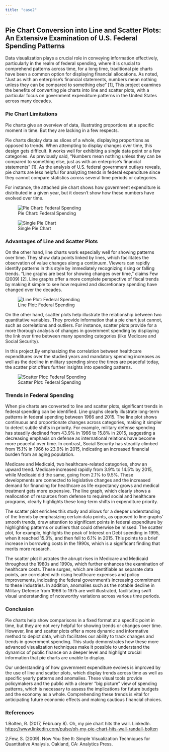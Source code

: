 ---
title: "case2"
---

## Pie Chart Conversion into Line and Scatter Plots: An Extensive Examination of U.S. Federal Spending Patterns

Data visualization plays a crucial role in conveying information effectively, particularly in the realm of federal spending, where it is crucial to comprehend patterns across time, for a long time, traditional pie charts have been a common option for displaying financial allocations. As noted, “Just as with an enterprise’s financial statements, numbers mean nothing unless they can be compared to something else” \[1\], This project examines the benefits of converting pie charts into line and scatter plots, with a particular focus on government expenditure patterns in the United States across many decades.

### Pie Chart Limitations

Pie charts give an overview of data, illustrating proportions at a specific moment in time. But they are lacking in a few respects.

Pie charts display data as slices of a whole, displaying proportions as opposed to trends. When attempting to display changes over time, this design gets difficult. It works well for exhibiting a single data point or a few categories. As previously said, "Numbers mean nothing unless they can be compared to something else, just as with an enterprise's financial statements" \[1\]. As the analysis of U.S. federal government outlays reveals, pie charts are less helpful for analyzing trends in federal expenditure since they cannot compare statistics across several time periods or categories.

For instance, the attached pie chart shows how government expenditure is distributed in a given year, but it doesn't show how these numbers have evolved over time.

![Pie Chart: Federal Spending](PieMPG.jpg)

![Single Pie Chart](Pie1MPG.jpg)

### Advantages of Line and Scatter Plots

On the other hand, line charts work especially well for showing patterns over time. They show data points linked by lines, which facilitates the observation of value changes along a continuum. Viewers can rapidly identify patterns in this style by immediately recognizing rising or falling trends. "Line graphs are best for showing changes over time," claims Few (2009) \[2\]. Line graphs offer a more complete perspective of fiscal trends by making it simple to see how required and discretionary spending have changed over the decades.

![Line Plot: Federal Spending](LineMPG.jpg)

On the other hand, scatter plots help illustrate the relationship between two quantitative variables. They provide information that a pie chart just cannot, such as correlations and outliers. For instance, scatter plots provide for a more thorough analysis of changes in government spending by displaying the link over time between many spending categories (like Medicare and Social Security).

In this project,By emphasizing the correlation between healthcare expenditures over the studied years and mandatory spending increases as well as the decline in military spending since the times are peaceful today, the scatter plot offers further insights into spending patterns.

![Scatter Plot: Federal Spending](ScatterMPG.jpg)

### Trends in Federal Spending

When pie charts are converted to line and scatter plots, significant trends in federal spending can be identified. Line graphs clearly illustrate long-term patterns in federal spending between 1966 and 2015. The line plot shows continuous and proportionate changes across categories, making it simpler to detect subtle shifts in priority. For example, military defense spending has steadily declined from 43.9% in 1966 to 15.8% in 2015, suggesting a decreasing emphasis on defense as international relations have become more peaceful over time. In contrast, Social Security has steadily climbed from 15.1% in 1966 to 23.9% in 2015, indicating an increased financial burden from an aging population.

Medicare and Medicaid, two healthcare-related categories, show an upward trend. Medicare increased rapidly from 3.9% to 14.5% by 2015, while Medicaid did the same, going from 2.1% to 9.5%. These developments are connected to legislative changes and the increased demand for financing for healthcare as life expectancy grows and medical treatment gets more expensive. The line graph, which clearly shows a reallocation of resources from defense to required social and healthcare programs, clearly highlights these long-term shifts in expenditure priority.

The scatter plot enriches this study and allows for a deeper understanding of the trends by emphasizing certain data points, as opposed to line graphs' smooth trends, draw attention to significant points in federal expenditure by highlighting patterns or outliers that could otherwise be missed. The scatter plot, for example, highlights the peak of Interest on Debt spending in 1995, when it reached 15.3%, and then fell to 6.1% in 2015. This points to a brief increase in borrowing costs in the 1990s, which is a significant finding that merits more research.

The scatter plot illustrates the abrupt rises in Medicare and Medicaid throughout the 1980s and 1990s, which further enhances the examination of healthcare costs. These surges, which are identifiable as separate data points, are correlated with rising healthcare expenses and policy improvements, indicating the federal government's increasing commitment to these industries. In addition, anomalies such as the notable decline in Military Defense from 1966 to 1975 are well illustrated, facilitating swift visual understanding of noteworthy variations across various time periods.

### Conclusion

Pie charts help show comparisons in a fixed format at a specific point in time, but they are not very helpful for showing trends or changes over time. However, line and scatter plots offer a more dynamic and informative method to depict data, which facilitates our ability to track changes and trends in government spending. This study demonstrates how these more advanced visualization techniques make it possible to understand the dynamics of public finance on a deeper level and highlight crucial information that pie charts are unable to display.

Our understanding of how government expenditure evolves is improved by the use of line and scatter plots, which display trends across time as well as specific yearly patterns and anomalies. These visual tools provide policymakers and the public with a clearer "big picture" view of spending patterns, which is necessary to assess the implications for future budgets and the economy as a whole. Comprehending these trends is vital for anticipating future economic effects and making cautious financial choices.

### References

1.Bolten, R. (2017, February 8). Oh, my pie chart hits the wall. LinkedIn. <https://www.linkedin.com/pulse/oh-my-pie-chart-hits-wall-randall-bolten>

2.Few, S. (2009). Now You See It: Simple Visualization Techniques for Quantitative Analysis. Oakland, CA: Analytics Press.
